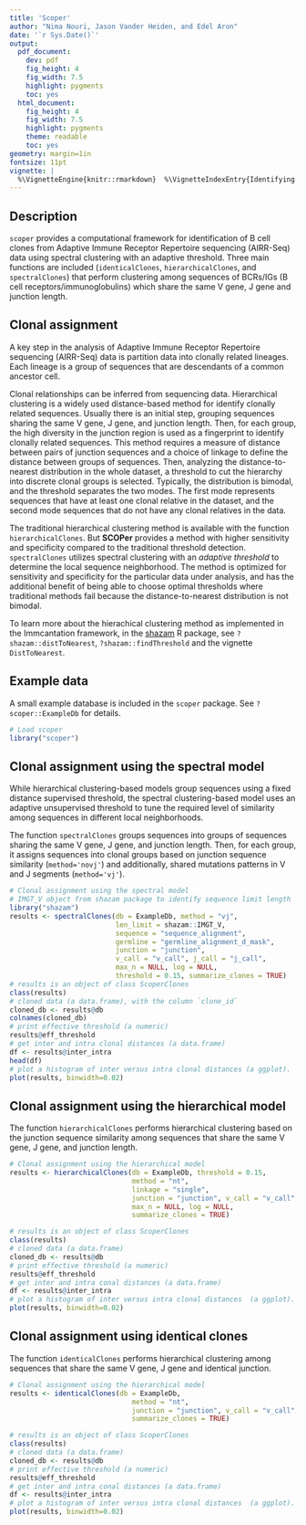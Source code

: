 ```yaml
---
title: 'Scoper'
author: "Nima Nouri, Jason Vander Heiden, and Edel Aron"
date: '`r Sys.Date()`'
output:
  pdf_document:
    dev: pdf
    fig_height: 4
    fig_width: 7.5
    highlight: pygments
    toc: yes
  html_document:
    fig_height: 4
    fig_width: 7.5
    highlight: pygments
    theme: readable
    toc: yes
geometry: margin=1in
fontsize: 11pt
vignette: |
  %\VignetteEngine{knitr::rmarkdown}  %\VignetteIndexEntry{Identifying clones from high-throughput B cell repertoire sequencing data}  %\usepackage[utf8]{inputenc}
---
```


## Description

`scoper` provides a computational framework for identification of B cell clones from 
Adaptive Immune Receptor Repertoire sequencing (AIRR-Seq) data using spectral 
clustering with an adaptive threshold. Three main functions 
are included (`identicalClones`, `hierarchicalClones`, and `spectralClones`) 
that perform clustering among sequences of BCRs/IGs (B cell receptors/immunoglobulins) 
which share the same V gene, J gene and junction length.

## Clonal assignment

A key step in the analysis of Adaptive Immune Receptor Repertoire sequencing (AIRR-Seq) data is
partition data into clonally related lineages. Each lineage is a group of sequences that are descendants of a common ancestor cell.

Clonal relationships can be inferred from sequencing data. Hierarchical clustering is a widely used distance-based method for identify clonally related sequences. Usually there is an initial
step, grouping sequences sharing the same V gene, J gene, and junction length. Then, for each group, the high diversity in the junction region is used as a fingerprint to identify clonally related sequences. This method requires a measure of distance between pairs of junction sequences and a choice of linkage to define the distance between groups of sequences. Then, analyzing the distance-to-nearest distribution in the whole dataset, a threshold to cut the hierarchy into discrete clonal groups is selected. Typically, the distribution is bimodal, and the threshold separates the two modes. The first mode represents sequences that have at least one clonal relative in the dataset, and the second mode sequences that do not have any clonal relatives in the data. 

The traditional hierarchical clustering method is available with the function `hierarchicalClones`. But **SCOPer** provides a method with higher sensitivity and specificity compared to the traditional threshold detection. `spectralClones` utilizes spectral clustering with an *adaptive threshold* to determine the local sequence neighborhood. The method is optimized for sensitivity and specificity for the particular data under analysis, and has the additional benefit of being able to choose optimal thresholds where traditional methods fail because the distance-to-nearest distribution is not bimodal.

To learn more about the hierachical clustering  method as implemented in the Immcantation framework, in the [shazam](https://shazam.readthedocs.io) R package, see `?shazam::distToNearest`, `?shazam::findThreshold` and the vignette `DistToNearest`.

## Example data

A small example database is included in the `scoper` package. See ` ?scoper::ExampleDb` for details.

```r
# Load scoper
library("scoper")
```

## Clonal assignment using the spectral model

While hierarchical clustering-based models group sequences using a fixed distance supervised threshold, the spectral clustering-based model uses an adaptive unsupervised threshold to tune the required level of similarity among sequences in different local neighborhoods. 

The function `spectralClones` groups sequences into groups of sequences sharing the same V gene, J gene, and junction length. Then, for each group, it assigns sequences into clonal groups based on junction sequence similarity (`method='novj'`) and additionally, shared mutations patterns in V and J segments (`method='vj'`).


```r
# Clonal assignment using the spectral model
# IMGT_V object from shazam package to identify sequence limit length
library("shazam")
results <- spectralClones(db = ExampleDb, method = "vj",
                          len_limit = shazam::IMGT_V,
                          sequence = "sequence_alignment",
                          germline = "germline_alignment_d_mask",
                          junction = "junction",
                          v_call = "v_call", j_call = "j_call",
                          max_n = NULL, log = NULL,
                          threshold = 0.15, summarize_clones = TRUE)
# results is an object of class ScoperClones
class(results)
# cloned data (a data.frame), with the column `clone_id`
cloned_db <- results@db
colnames(cloned_db)
# print effective threshold (a numeric)
results@eff_threshold
# get inter and intra clonal distances (a data.frame)
df <- results@inter_intra
head(df)
# plot a histogram of inter versus intra clonal distances (a ggplot).
plot(results, binwidth=0.02)
```

## Clonal assignment using the hierarchical model

The function `hierarchicalClones` performs hierarchical clustering based on the junction sequence similarity among sequences that share the same V gene, J gene, and junction length.


```r
# Clonal assignment using the hierarchical model
results <- hierarchicalClones(db = ExampleDb, threshold = 0.15,
                              method = "nt",
                              linkage = "single",
                              junction = "junction", v_call = "v_call", j_call = "j_call",
                              max_n = NULL, log = NULL,
                              summarize_clones = TRUE)

# results is an object of class ScoperClones
class(results)
# cloned data (a data.frame)
cloned_db <- results@db
# print effective threshold (a numeric)
results@eff_threshold
# get inter and intra conal distances (a data.frame)
df <- results@inter_intra
# plot a histogram of inter versus intra clonal distances  (a ggplot).
plot(results, binwidth=0.02)
```

## Clonal assignment using identical clones

The function `identicalClones` performs hierarchical clustering among sequences that share the same V gene, J gene and identical junction.


```r
# Clonal assignment using the hierarchical model
results <- identicalClones(db = ExampleDb,
                              method = "nt",
                              junction = "junction", v_call = "v_call", j_call = "j_call",
                              summarize_clones = TRUE)

# results is an object of class ScoperClones
class(results)
# cloned data (a data.frame)
cloned_db <- results@db
# print effective threshold (a numeric)
results@eff_threshold
# get inter and intra conal distances (a data.frame)
df <- results@inter_intra
# plot a histogram of inter versus intra clonal distances  (a ggplot).
plot(results, binwidth=0.02)
```

